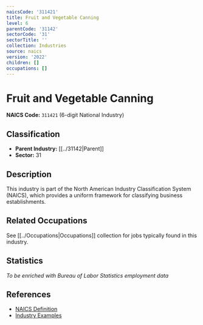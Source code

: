 ```yaml
---
naicsCode: '311421'
title: Fruit and Vegetable Canning
level: 6
parentCode: '31142'
sectorCode: '31'
sectorTitle: ''
collection: Industries
source: naics
version: '2022'
children: []
occupations: []
---
```

# Fruit and Vegetable Canning

**NAICS Code:** `311421` (6-digit National Industry)

## Classification

- **Parent Industry:** [[../31142|Parent]]
- **Sector:** 31

## Description

This industry is part of the North American Industry Classification System (NAICS), which provides a uniform framework for classifying business establishments.

## Related Occupations

See [[../Occupations|Occupations]] collection for jobs typically found in this industry.

## Statistics

*To be enriched with Bureau of Labor Statistics employment data*

## References

- [NAICS Definition](https://www.census.gov/naics/)
- [Industry Examples](https://www.census.gov/naics/2022NAICS/)
